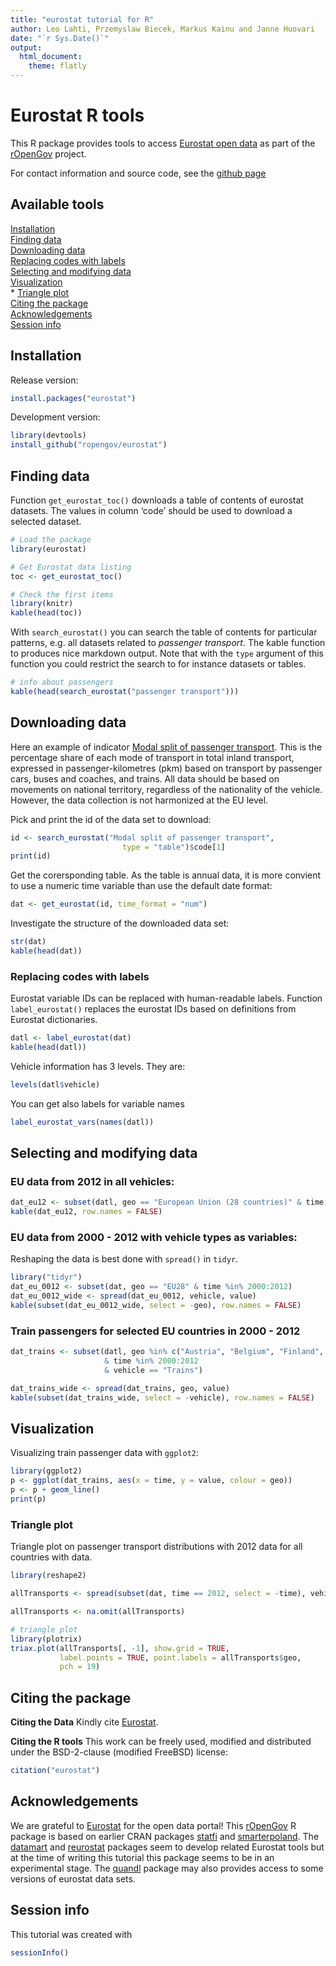 ```yaml
---
title: "eurostat tutorial for R"
author: Leo Lahti, Przemyslaw Biecek, Markus Kainu and Janne Huovari
date: "`r Sys.Date()`"
output:
  html_document:
    theme: flatly
---
```

<!--
%\VignetteEngine{knitr::rmarkdown}
%\VignetteIndexEntry{eurostat Markdown Vignette}
%\usepackage[utf8]{inputenc}
-->


Eurostat R tools
===========

This R package provides tools to access [Eurostat open
data](http://ec.europa.eu/eurostat/) as part of the
[rOpenGov](http://ropengov.github.io) project.

For contact information and source code, see the [github page](https://github.com/rOpenGov/eurostat)

## Available tools

[Installation](#installation)  
[Finding data](#search)  
[Downloading data](#download)  
[Replacing codes with labels](#labeling)  
[Selecting and modifying data](#select)  
[Visualization](#visualization)  
 * [Triangle plot](#triangle)  
[Citing the package](#citing)  
[Acknowledgements](#acknowledgements)  
[Session info](#session)  


## <a name="installation"></a>Installation

Release version:

```r
install.packages("eurostat")
```

Development version:

```r
library(devtools)
install_github("ropengov/eurostat")
```

## <a name="search"></a>Finding data

Function `get_eurostat_toc()` downloads a table of contents of eurostat datasets. The values in column 'code' should be used to download a selected dataset.

```r
# Load the package
library(eurostat)

# Get Eurostat data listing
toc <- get_eurostat_toc()

# Check the first items
library(knitr)
kable(head(toc))
```

With `search_eurostat()` you can search the table of contents for particular patterns, e.g. all datasets related to *passenger transport*. The kable function to produces nice markdown output. Note that with the `type` argument of this function you could restrict the search to for instance datasets or tables.

```r
# info about passengers
kable(head(search_eurostat("passenger transport")))
```

## <a name="download"></a>Downloading data 

Here an example of indicator [Modal split of passenger transport](http://ec.europa.eu/eurostat/tgm/table.do?tab=table&init=1&plugin=1&language=en&pcode=tsdtr210). This is the percentage share of each mode of transport in total inland transport, expressed in passenger-kilometres (pkm) based on transport by passenger cars, buses and coaches, and trains. All data should be based on movements on national territory, regardless of the nationality of the vehicle. However, the data collection is not harmonized at the EU level. 

Pick and print the id of the data set to download: 
```r
id <- search_eurostat("Modal split of passenger transport", 
        	             type = "table")$code[1]
print(id)
```

Get the corersponding table. As the table is annual data, it is more
convient to use a numeric time variable than use the default date format:

```r
dat <- get_eurostat(id, time_format = "num")
```

Investigate the structure of the downloaded data set:
```r
str(dat)
kable(head(dat))
```

### <a name="labeling"></a>Replacing codes with labels

Eurostat variable IDs can be replaced with human-readable labels.
Function `label_eurostat()` replaces the eurostat IDs based on
definitions from Eurostat dictionaries.

```r
datl <- label_eurostat(dat)
kable(head(datl))
```

Vehicle information has 3 levels. They are:
```r
levels(datl$vehicle)
```

You can get also labels for variable names
```r

label_eurostat_vars(names(datl))
```


## <a name="select"></a>Selecting and modifying data

### EU data from 2012 in all vehicles:

```r
dat_eu12 <- subset(datl, geo == "European Union (28 countries)" & time == 2012)
kable(dat_eu12, row.names = FALSE)
```

### EU data from 2000 - 2012 with vehicle types as variables:

Reshaping the data is best done with `spread()` in `tidyr`.
```r
library("tidyr")
dat_eu_0012 <- subset(dat, geo == "EU28" & time %in% 2000:2012)
dat_eu_0012_wide <- spread(dat_eu_0012, vehicle, value)
kable(subset(dat_eu_0012_wide, select = -geo), row.names = FALSE)
```

### Train passengers for selected EU countries in 2000 - 2012

```r
dat_trains <- subset(datl, geo %in% c("Austria", "Belgium", "Finland", "Sweden")
                     & time %in% 2000:2012 
                     & vehicle == "Trains")

dat_trains_wide <- spread(dat_trains, geo, value) 
kable(subset(dat_trains_wide, select = -vehicle), row.names = FALSE)
```



## <a name="visualization"></a>Visualization

Visualizing train passenger data with `ggplot2`:

```r
library(ggplot2)
p <- ggplot(dat_trains, aes(x = time, y = value, colour = geo)) 
p <- p + geom_line()
print(p)
```

### <a name="triangle"></a>Triangle plot

Triangle plot on passenger transport distributions with 2012 data for all countries with data.

```r
library(reshape2)

allTransports <- spread(subset(dat, time == 2012, select = -time), vehicle, value)

allTransports <- na.omit(allTransports)

# triangle plot
library(plotrix)
triax.plot(allTransports[, -1], show.grid = TRUE, 
           label.points = TRUE, point.labels = allTransports$geo, 
           pch = 19)
```


## <a name="citing"></a>Citing the package

**Citing the Data** Kindly cite [Eurostat](http://ec.europa.eu/eurostat/). 

**Citing the R tools** This work can be freely used, modified and
distributed under the BSD-2-clause (modified FreeBSD) license:

```r
citation("eurostat")
```

## <a name="acknowledgements"></a>Acknowledgements

We are grateful to [Eurostat](http://ec.europa.eu/eurostat/) for the open data portal! This [rOpenGov](http://ropengov.github.io) R package is based on earlier CRAN packages [statfi](http://cran.r-project.org/web/packages/statfi/index.html) and [smarterpoland](http://cran.r-project.org/web/packages/SmarterPoland/index.html). The [datamart](http://cran.r-project.org/web/packages/datamart/index.html) and [reurostat](https://github.com/Tungurahua/reurostat) packages seem to develop related Eurostat tools but at the time of writing this tutorial this package seems to be in an experimental stage. The [quandl](http://cran.r-project.org/web/packages/Quandl/index.html) package may also provides access to some versions of eurostat data sets. 




## <a name="session"></a>Session info

This tutorial was created with

```r
sessionInfo()
```
